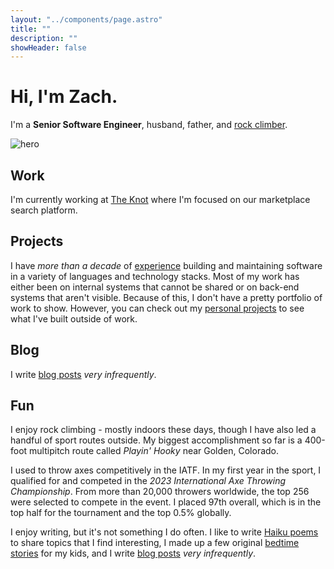 ```yaml
---
layout: "../components/page.astro"
title: ""
description: ""
showHeader: false
---
```


# Hi, I'm Zach.

I'm a **Senior Software Engineer**, husband, father, and [rock climber](#fun).

![hero](/animated.png)

## Work

I'm currently working at [The Knot](https://theknot.com) where I'm focused on our marketplace search platform.

## Projects

I have *more than a decade* of [experience](/work) building and maintaining software in a variety of languages and technology stacks. Most of my work has either been on internal systems that cannot be shared or on back-end systems that aren't visible. Because of this, I don't have a pretty portfolio of work to show. However, you can check out my [personal projects](/projects) to see what I've built outside of work.

## Blog

I write [blog posts](/blog) *very infrequently*.

## Fun

I enjoy rock climbing - mostly indoors these days, though I have also led a handful of sport routes outside. My biggest accomplishment so far is a 400-foot multipitch route called *Playin' Hooky* near Golden, Colorado.

I used to throw axes competitively in the IATF. In my first year in the sport, I qualified for and competed in the *2023 International Axe Throwing Championship*. From more than 20,000 throwers worldwide, the top 256 were selected to compete in the event. I placed 97th overall, which is in the top half for the tournament and the top 0.5% globally.

I enjoy writing, but it's not something I do often. I like to write [Haiku poems](/haiku) to share topics that I find interesting, I made up a few original [bedtime stories](/bedtime-stories) for my kids, and I write [blog posts](#blog-posts) *very infrequently*.